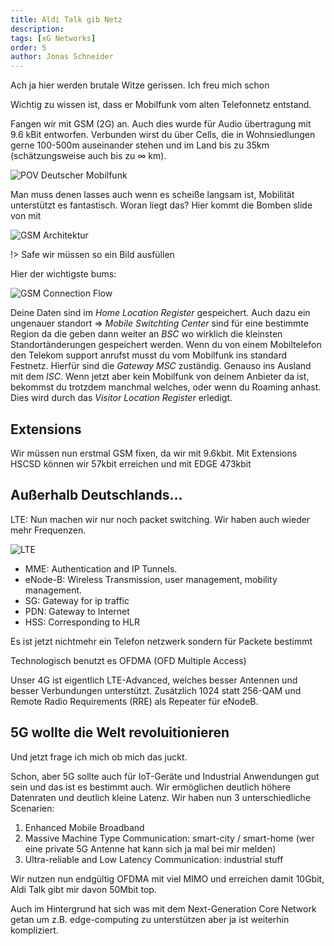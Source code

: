 ```yaml
---
title: Aldi Talk gib Netz
description: 
tags: [xG Networks]
order: 5
author: Jonas Schneider
---
```


Ach ja hier werden brutale Witze gerissen. Ich freu mich schon

Wichtig zu wissen ist, dass er Mobilfunk vom alten Telefonnetz entstand.

Fangen wir mit GSM (2G) an. Auch dies wurde für Audio übertragung mit 9.6 kBit entworfen. Verbunden wirst du über Cells, die in Wohnsiedlungen gerne 100-500m auseinander stehen und im Land bis zu 35km (schätzungsweise auch bis zu ∞ km).

![POV Deutscher Mobilfunk](https://external-content.duckduckgo.com/iu/?u=https%3A%2F%2Fvirtualstreets.org%2Fwp-content%2Fuploads%2FScreen-Shot-2023-06-08-at-10.43.09-AM-1024x648.png&f=1&nofb=1&ipt=6ecfd6003e3add837322e87c4a95e49dcd8413a46e0021a5436cf258cd664604)

Man muss denen lasses auch wenn es scheiße langsam ist, Mobilität unterstützt es fantastisch. Woran liegt das? Hier kommt die Bomben slide von mit

![GSM Architektur](/summary-assets/syscom/mit/gsm-architecture.png)

!> Safe wir müssen so ein Bild ausfüllen

Hier der wichtigste bums:

![GSM Connection Flow](/summary-assets/syscom/mit/gsm-connection.png)


Deine Daten sind im _Home Location Register_ gespeichert. Auch dazu ein ungenauer standort => _Mobile Switchting Center_ sind für eine bestimmte Region da die geben dann weiter an _BSC_ wo wirklich die kleinsten Standortänderungen gespeichert werden.
Wenn du von einem Mobiltelefon den Telekom support anrufst musst du vom Mobilfunk ins standard Festnetz. Hierfür sind die _Gateway MSC_ zuständig. Genauso ins Ausland mit dem _ISC_.
Wenn jetzt aber kein Mobilfunk von deinem Anbieter da ist, bekommst du trotzdem manchmal welches, oder wenn du Roaming anhast. Dies wird durch das _Visitor Location Register_ erledigt.

## Extensions

Wir müssen nun erstmal GSM fixen, da wir mit 9.6kbit. Mit Extensions HSCSD können wir 57kbit erreichen und mit EDGE 473kbit


## Außerhalb Deutschlands...

LTE:
Nun machen wir nur noch packet switching. Wir haben auch wieder mehr Frequenzen.

![LTE](/summary-assets/syscom/mit/lte-architecture.png)

- MME: Authentication and IP Tunnels.	
- eNode-B: Wireless Transmission, user management, mobility management.
- SG: Gateway for ip traffic
- PDN: Gateway to Internet
- HSS: Corresponding to HLR

Es ist jetzt nichtmehr ein Telefon netzwerk sondern für Packete bestimmt

Technologisch benutzt es OFDMA (OFD Multiple Access)

Unser 4G ist eigentlich LTE-Advanced, welches besser Antennen und besser Verbundungen unterstützt. Zusätzlich 1024 statt 256-QAM und Remote Radio Requirements (RRE) als Repeater für eNodeB.


## 5G wollte die Welt revoluitionieren
Und jetzt frage ich mich ob mich das juckt.

Schon, aber 5G sollte auch für IoT-Geräte und Industrial Anwendungen gut sein und das ist es bestimmt auch. Wir ermöglichen deutlich höhere Datenraten und deutlich kleine Latenz.
Wir haben nun 3 unterschiedliche Scenarien:

1. Enhanced Mobile Broadband
2. Massive Machine Type Communication: smart-city / smart-home (wer eine private 5G Antenne hat kann sich ja mal bei mir melden)
3. Ultra-reliable and Low Latency Communication: industrial stuff

Wir nutzen nun endgültig OFDMA mit viel MIMO und erreichen damit 10Gbit, Aldi Talk gibt mir davon 50Mbit top.

Auch im Hintergrund hat sich was mit dem Next-Generation Core Network getan um z.B. edge-computing zu unterstützen aber ja ist weiterhin kompliziert.

